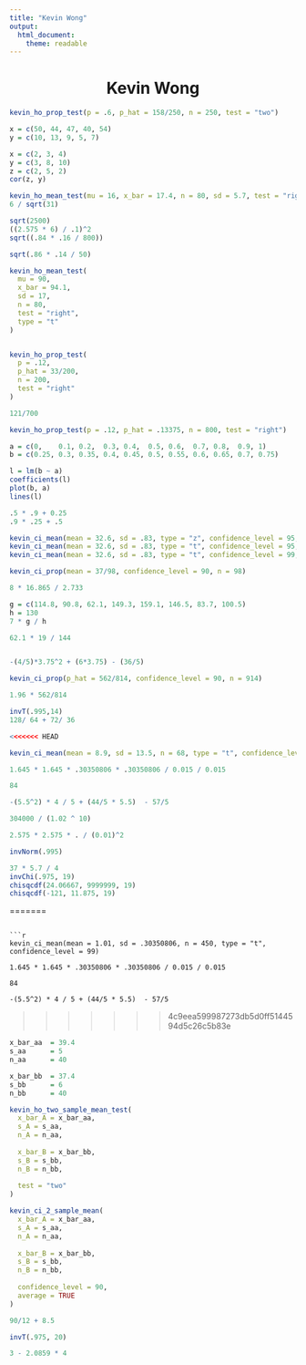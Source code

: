 ```yaml
---
title: "Kevin Wong"
output:
  html_document:
    theme: readable
---
```


<center><h1>Kevin Wong</h1></center>

```r
kevin_ho_prop_test(p = .6, p_hat = 158/250, n = 250, test = "two")
```

```r
x = c(50, 44, 47, 40, 54)
y = c(10, 13, 9, 5, 7)

x = c(2, 3, 4)
y = c(3, 8, 10)
z = c(2, 5, 2)
cor(z, y)


```

```r
kevin_ho_mean_test(mu = 16, x_bar = 17.4, n = 80, sd = 5.7, test = "right", type = "t")
6 / sqrt(31)

sqrt(2500)
((2.575 * 6) / .1)^2
sqrt((.84 * .16 / 800))

sqrt(.86 * .14 / 50)
```


```r
kevin_ho_mean_test(
  mu = 90,
  x_bar = 94.1,
  sd = 17,
  n = 80,
  test = "right",
  type = "t"
)


kevin_ho_prop_test(
  p = .12,
  p_hat = 33/200,
  n = 200,
  test = "right"
)

121/700
```




```r
kevin_ho_prop_test(p = .12, p_hat = .13375, n = 800, test = "right")
```


```r
a = c(0,    0.1, 0.2,  0.3, 0.4,  0.5, 0.6,  0.7, 0.8,  0.9, 1)
b = c(0.25, 0.3, 0.35, 0.4, 0.45, 0.5, 0.55, 0.6, 0.65, 0.7, 0.75)

l = lm(b ~ a)
coefficients(l)
plot(b, a)
lines(l)

.5 * .9 + 0.25
.9 * .25 + .5
```



```r
kevin_ci_mean(mean = 32.6, sd = .83, type = "z", confidence_level = 95, n = 49)
kevin_ci_mean(mean = 32.6, sd = .83, type = "t", confidence_level = 95, n = 49)
kevin_ci_mean(mean = 32.6, sd = .83, type = "t", confidence_level = 99, n = 49)

kevin_ci_prop(mean = 37/98, confidence_level = 90, n = 98)
```

```r
8 * 16.865 / 2.733

g = c(114.8, 90.8, 62.1, 149.3, 159.1, 146.5, 83.7, 100.5)
h = 130
7 * g / h

62.1 * 19 / 144



```


```r
-(4/5)*3.75^2 + (6*3.75) - (36/5)
```




















```r
kevin_ci_prop(p_hat = 562/814, confidence_level = 90, n = 914)
```



```r
1.96 * 562/814 
```


```r
invT(.995,14)
128/ 64 + 72/ 36

<<<<<<< HEAD

```

```r
kevin_ci_mean(mean = 8.9, sd = 13.5, n = 68, type = "t", confidence_level = 99)

1.645 * 1.645 * .30350806 * .30350806 / 0.015 / 0.015

84

-(5.5^2) * 4 / 5 + (44/5 * 5.5)  - 57/5
```



```r
304000 / (1.02 ^ 10)

2.575 * 2.575 * . / (0.01)^2

invNorm(.995)
```



```r
37 * 5.7 / 4
invChi(.975, 19)
chisqcdf(24.06667, 9999999, 19)
chisqcdf(-121, 11.875, 19)

```
=======

```

```r
kevin_ci_mean(mean = 1.01, sd = .30350806, n = 450, type = "t", confidence_level = 99)

1.645 * 1.645 * .30350806 * .30350806 / 0.015 / 0.015

84

-(5.5^2) * 4 / 5 + (44/5 * 5.5)  - 57/5
```
>>>>>>> 4c9eea599987273db5d0ff5144594d5c26c5b83e


```r
x_bar_aa  = 39.4
s_aa      = 5
n_aa      = 40

x_bar_bb  = 37.4
s_bb      = 6
n_bb      = 40

kevin_ho_two_sample_mean_test(
  x_bar_A = x_bar_aa,
  s_A = s_aa,
  n_A = n_aa,
  
  x_bar_B = x_bar_bb,
  s_B = s_bb,
  n_B = n_bb,
  
  test = "two"
)

kevin_ci_2_sample_mean(
  x_bar_A = x_bar_aa,
  s_A = s_aa,
  n_A = n_aa,
  
  x_bar_B = x_bar_bb,
  s_B = s_bb,
  n_B = n_bb,
  
  confidence_level = 90,
  average = TRUE
)

90/12 + 8.5

invT(.975, 20)

3 - 2.0859 * 4
```

